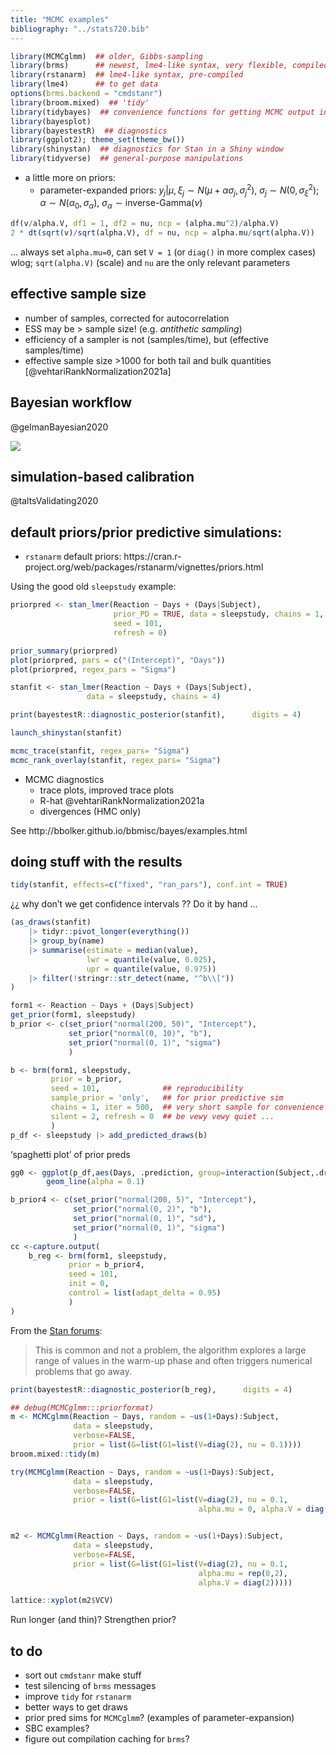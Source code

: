 ```yaml
---
title: "MCMC examples"
bibliography: "../stats720.bib"
---
```


<!--
remotes::install_github("stan-dev/cmdstanr#881")
-->

```r
library(MCMCglmm)  ## older, Gibbs-sampling
library(brms)      ## newest, lme4-like syntax, very flexible, compiled
library(rstanarm)  ## lme4-like syntax, pre-compiled
library(lme4)      ## to get data
options(brms.backend = "cmdstanr")
library(broom.mixed)  ## 'tidy'
library(tidybayes)  ## convenience functions for getting MCMC output in 'tidy' format
library(bayesplot)
library(bayestestR)  ## diagnostics
library(ggplot2); theme_set(theme_bw())
library(shinystan)  ## diagnostics for Stan in a Shiny window
library(tidyverse)  ## general-purpose manipulations
```

* a little more on priors:
    * parameter-expanded priors: $y_j | \mu, \xi_j \sim N(\mu + \alpha \sigma_j, \sigma^2_j)$, $\sigma_j \sim N(0, \sigma_\xi^2)$; $\alpha \sim N(\alpha_0, \sigma_\alpha)$, $\sigma_\alpha \sim \textrm{inverse-Gamma}(\nu)$
	
```r
df(v/alpha.V, df1 = 1, df2 = nu, ncp = (alpha.mu^2)/alpha.V)
2 * dt(sqrt(v)/sqrt(alpha.V), df = nu, ncp = alpha.mu/sqrt(alpha.V))
```

... always set `alpha.mu=0`, can set `V = 1` (or `diag()` in more complex cases) wlog; `sqrt(alpha.V)` (scale) and `nu` are the only relevant parameters

## effective sample size

* number of samples, corrected for autocorrelation
* ESS may be > sample size! (e.g. *antithetic sampling*)
* efficiency of a sampler is not (samples/time), but (effective samples/time)
* effective sample size >1000 for both tail and bulk quantities [@vehtariRankNormalization2021a]

## Bayesian workflow

@gelmanBayesian2020

![](pix/workflow.png)

## simulation-based calibration

@taltsValidating2020

## default priors/prior predictive simulations:

* `rstanarm` default priors: https://cran.r-project.org/web/packages/rstanarm/vignettes/priors.html

Using the good old `sleepstudy` example:

```r
priorpred <- stan_lmer(Reaction ~ Days + (Days|Subject),
                       prior_PD = TRUE, data = sleepstudy, chains = 1,
                       seed = 101,
                       refresh = 0)
```

```r
prior_summary(priorpred)
plot(priorpred, pars = c("(Intercept)", "Days"))
plot(priorpred, regex_pars = "Sigma")
```

```r
stanfit <- stan_lmer(Reaction ~ Days + (Days|Subject),
                 data = sleepstudy, chains = 4)
```

```r
print(bayestestR::diagnostic_posterior(stanfit),      digits = 4)
```

```r
launch_shinystan(stanfit)
```

```r
mcmc_trace(stanfit, regex_pars= "Sigma")
mcmc_rank_overlay(stanfit, regex_pars= "Sigma")
```

* MCMC diagnostics
   * trace plots, improved trace plots
   * R-hat @vehtariRankNormalization2021a
   * divergences (HMC only)

See http://bbolker.github.io/bbmisc/bayes/examples.html

## doing stuff with the results

```r
tidy(stanfit, effects=c("fixed", "ran_pars"), conf.int = TRUE)
```

¿¿ why don't we get confidence intervals ?? Do it by hand ...


```r
(as_draws(stanfit)
    |> tidyr::pivot_longer(everything())
    |> group_by(name)
    |> summarise(estimate = median(value),
                 lwr = quantile(value, 0.025),
                 upr = quantile(value, 0.975))
    |> filter(!stringr::str_detect(name, "^b\\["))
)
```

```r
form1 <- Reaction ~ Days + (Days|Subject)
get_prior(form1, sleepstudy)
b_prior <- c(set_prior("normal(200, 50)", "Intercept"),
             set_prior("normal(0, 10)", "b"),
             set_prior("normal(0, 1)", "sigma")
             )
```

```r
b <- brm(form1, sleepstudy, 
         prior = b_prior,
         seed = 101,              ## reproducibility
         sample_prior = 'only',   ## for prior predictive sim
         chains = 1, iter = 500,  ## very short sample for convenience
         silent = 2, refresh = 0  ## be vewy vewy quiet ...
         )
p_df <- sleepstudy |> add_predicted_draws(b)
```

'spaghetti plot' of prior preds

```r
gg0 <- ggplot(p_df,aes(Days, .prediction, group=interaction(Subject,.draw))) +
        geom_line(alpha = 0.1)
```

```r
b_prior4 <- c(set_prior("normal(200, 5)", "Intercept"),
              set_prior("normal(0, 2)", "b"),
              set_prior("normal(0, 1)", "sd"),
              set_prior("normal(0, 1)", "sigma")
              )
cc <-capture.output(
    b_reg <- brm(form1, sleepstudy,
             prior = b_prior4,
             seed = 101,
             init = 0,
             control = list(adapt_delta = 0.95)
             )
)
```

From the [Stan forums](https://discourse.mc-stan.org/t/metropolis-rejection-proposal-due-to-incorrect-numerical-values-for-derived-parameter/3654/3):

> This is common and not a problem, the algorithm explores a large range of values in the warm-up phase and often triggers numerical problems that go away.

```r
print(bayestestR::diagnostic_posterior(b_reg),      digits = 4)
```

```r
## debug(MCMCglmm:::priorformat)
m <- MCMCglmm(Reaction ~ Days, random = ~us(1+Days):Subject,
              data = sleepstudy,
              verbose=FALSE,
              prior = list(G=list(G1=list(V=diag(2), nu = 0.1))))
broom.mixed::tidy(m)
```

```r
try(MCMCglmm(Reaction ~ Days, random = ~us(1+Days):Subject,
              data = sleepstudy,
              verbose=FALSE,
              prior = list(G=list(G1=list(V=diag(2), nu = 0.1,
                                          alpha.mu = 0, alpha.V = diag(2))))))


m2 <- MCMCglmm(Reaction ~ Days, random = ~us(1+Days):Subject,
              data = sleepstudy,
              verbose=FALSE,
              prior = list(G=list(G1=list(V=diag(2), nu = 0.1,
                                          alpha.mu = rep(0,2),
                                          alpha.V = diag(2)))))
```

```r
lattice::xyplot(m2$VCV)
```

Run longer (and thin)? Strengthen prior?

## to do

- sort out `cmdstanr` make stuff
- test silencing of `brms` messages
- improve `tidy` for `rstanarm`
- better ways to get draws
- prior pred sims for `MCMCglmm`? (examples of parameter-expansion)
- SBC examples?
- figure out compilation caching for `brms`?
